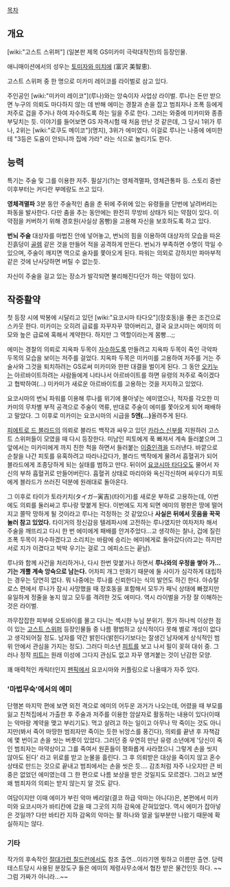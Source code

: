 [[목차]]
== 개요 ==
[wiki:"고스트 스위퍼"] (일본판 제목 GS미카미 극락대작전)의 등장인물.

애니매이션에서의 성우는 [[토미자와 미치에]] (富沢 美智恵).

고스트 스위퍼 중 한 명으로 미카미 레이코를 라이벌로 삼고 있다.

주인공인 [wiki:"미카미 레이코"](루나)와는 앙숙이자 사업상 라이벌. 루나는 돈만 받으면 누구의 의뢰도 마다하지 않는 데 반해 에미는 경찰과 손을 잡고 범죄자나 조폭 등에게 저주로 겁을 주거나 하여 자수하도록 하는 일을 주로 한다. 그러는 와중에 미카미와 종종 부딪치는 듯.  이야기를 들어보면 GS 자격시험 때 처음 만난 것 같은데, 그 당시 1위가 루나, 2위는 [wiki:"로쿠도 메이코"](명지), 3위가 에미였다. 이걸로 루나는 나중에 에미한테 "3등은 도움이 안되니까 집에 가라" 라는 식으로 놀리기도 한다.  

== 능력 ==
특기는 주술 및 그를 이용한 저주. 필살기(?)는 영체격멸파, 영체관통파 등. 스토리 중반 이후부터는 커다란 부메랑도 쓰고 있다.

'''영체격멸파'''
3분 동안 주술적인 춤을 춘 뒤에 주위에 있는 유령들을 단번에 날려버리는 파동을 발사한다. 다만 춤을 추는 동안에는 완전히 무방비 상태가 되는 약점이 있다. 이 약점을 커버하기 위해 경호원(사실상 몸빵)을 고용해 자신을 보호하도록 하고 있다.

'''번뇌 주술'''
대상자를 마법진 안에 넣어놓고, 번뇌의 힘을 이용하여 대상자의 모습을 따온 진흙덩이 [[골렘]] 같은 것을 만들어 적을 공격하게 만든다. 번뇌가 부족하면 수명이 깍일 수 있으며, 주술이 깨지면 역으로 술자를 쫓아오게 된다. 파워는 의외로 강하지만 파마부적 같은 것에 난사당하면 버틸 수 없는듯.

자신이 주술을 걸고 있는 장소가 발각되면 불리해진다던가 하는 약점이 있다. 

== 작중활약 ==
첫 등장 시에 박봉에 시달리고 있던 [wiki:"요코시마 타다오"](장호동)을 좋은 조건으로 스카웃 한다. 미카미는 오히려 급료를 자꾸자꾸 깎아버리고, 결국 요코시마는 에미의 미모와 높은 급료에 혹해서 계약한다. 하지만 그 역할이라는게 몸빵...;;

에미는 경찰의 의뢰로 지옥파 두목이 [[자수]]하도록 만들려고 지옥파 두목이 죽인 극악파 두목의 모습을 보이는 저주를 걸었다. 지옥파 두목은 미카미를 고용하여 저주를 거는 주술사와 그것을 퇴치하려는 GS로써 미카미와 한판 대결을 벌이게 된다. 그 동안 [[오키누]]는 아르바이트하려는 사람들에게 나타나서 아르바이트를 하면 유령의 저주로 죽이겠다고 협박하여(…) 미카미가 새로운 아르바이트를 고용하는 것을 저지하고 있었다.

요코시마의 번뇌 파워를 이용해 루나를 위기에 몰아넣는 에미였으나, 적자를 각오한 미카미의 무차별 부적 공격으로 주술이 역류, 반대로 주술이 에미를 쫓아오게 되어 패배하고 말았다. 그 이후로 미카미는 요코시마의 시급을 '''5엔(…)'''올려주게 된다.

[[피에트로 드 블라드]]의 의뢰로 블라드 백작과 싸우고 있던 [[카라스 신부]]를 지원하러 고스트 스위퍼들이 모였을 때 다시 등장한다. 미남인 피토에게 푹 빠져서 계속 들러붙으며 그 앞에서는 미카미에게 까지 친한 척을 하면서 들러붙는 [[이중인격]]을 드러낸다. 바깥으로 순찰을 나간 피토를 유혹하려고 따라나갔다가, 블라드 백작에게 물려서 흡혈귀가 되어 블라드에게 조종당하게 되는 실태를 범하고 만다. 뒤이어 [[요코시마 타다오]]도 물어서 자신의 부하 흡혈귀로 만들어버린다. 흡혈귀 상태로 마리아와 옥신각신하며 싸우다가 피토에게 블라드가 쓰러진 덕분에 원래대로 돌아온다.

그 이후로 타이가 토라키치(タイガ─寅吉)(타이거)를 새로운 부하로 고용하는데, 이번에도 의뢰를 둘러싸고 루나랑 맞붙게 된다.  이번에도 지게 되면 에미의 평판은 땅에 떨어지고 쫄딱 망하게 될 것이라고 루나는 걱정하는 것 같았으나 '''사실은 뒤에서 웃음을 꾹꾹 눌러 참고 있었다.'''
타이거의 정신감응 텔레파시에 고전하는 루나였지만 여차저차 해서 주술을 깨뜨리고 다시 한 번 에미에게 패배를 안겨주었다...고 생각하는 찰나, 겁에 질린 조폭 두목이 자수하겠다고 소리치는 바람에 승리는 에미에게로 돌아갔다(라고는 하지만 서로 지가 이겼다고 박박 우기는 걸로 그 에피소드는 끝남).

루나와 함께 사건을 처리하거나, 다시 한번 맞붙거나 하면서 '''루나와의 우정을 쌓아 가...기는 개뿔 계속 앙숙으로 남는다.'''  어차피 개그 만화기 때문에 둘 사이가 심각하게 대립하는 경우는 당연히 없다. 뭐 나중에는 루나를 신뢰한다는 식의 발언도 하긴 한다. 아슈탈로스 편에서 루나가 잠시 사망했을 때 장호동을 포함해서 모두가 패닉 상태에 빠졌지만 유일하게 정줄을 놓지 않고 모두를 격려한 것도 에미다. 역시 라이벌을 가장 잘 이해하는 것은 라이벌.

까무잡잡한 피부에 오토바이를 몰고 다니는 섹시한 누님 분위기. 뭔가 하나씩 이상한 점이 있는 [[고스트 스위퍼]] 등장인물들 중 나름 평범하고 상식적이다 못해 별로 개성이 없다고 생각되어질 정도.  남자를 약간 밝힌다(밝힌다기보다는 잘생긴 남자에게 상식적인 범위 안에서 관심을 가지는 정도).  그러다 미소년 [[피트]]를 보고 나서 필이 꽂혀 대쉬 중.  그러나 정작 [[피트]]는 원래 이성에 그다지 관심도 없고 자꾸 앵겨붙는 것이 난감한 모양.  

꽤 매력적인 캐릭터인지 [[팬픽]]에서 요코시마와 커플링으로 나올때가 자주 있다.

=== '마법무숙'에서의 에미 ===
단행본 마지막 편에 보면 외전 격으로 에미의 어두운 과거가 나오는데, 어렸을 때 부모를 잃고 친척집에서 가출한 후 주술과 저주를 이용한 암살자로 활동하는 내용이 있다(이때는 악마랑 계약을 맺고 부리기도).  먹고 살려고 하는 일이고 아무나 막 죽이는 것도 아니지만(봐서 죽어 마땅한 범죄자만 죽이는 듯한 뉘앙스를 풍긴다), 의뢰를 끝낸 후 자책감에 몇 번이고 손을 씻는 버릇이 있었다.  그러던 중 우연히 만난 유령 소년에게 '당신이 죽인 범죄자는 마약상이고 그를 죽여서 원혼들이 평화롭게 사라졌으니 그렇게 손을 씻지 않아도 된다' 라고 위로를 받고 눈물을 흘린다. 그 후 의뢰받은 대상을 죽이지 않고 혼수상태로 만드는 것으로 끝내고 범죄에서는 손을 씻은 듯…. 감초처럼 자주 나오지만 큰 비중은 없었던 에미였는데 그 한 편으로 나름 보상을 받은 것일지도 모르겠다.  그러고 보면 왜 범죄자의 의뢰는 받지 않는지 알 것도 같다.

여담이지만 이때 에미가 부린 악마 베리알(결코 하급 악마는 아니다)은, 본편에서 미카미와 요코시마가 바티칸에 갔을 때 그곳의 지하 감옥에 갇혀있었다. 역시 에미가 잡아넣은 것일까? 다만 바티칸 지하 감옥의 악마는 팔 하나와 얼굴 일부분만 나왔기 때문에 확실하지는 않다.

=== 기타 ===
작가의 후속작인 [[절대가련 칠드런]]에서도 참조 출연...이라기엔 뭣하고 이름만 출연. 담력 테스트당시 사용된 분장도구 들은 에미의 제령사무소에서 협찬 받은 물건인듯 하다. ~~그럼 가짜가 아니라...~~
